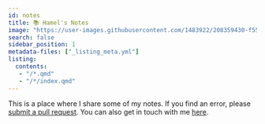 ```yaml
---
id: notes
title: 📚 Hamel's Notes
image: "https://user-images.githubusercontent.com/1483922/208359430-f55d7503-3a98-4875-a35c-16314c9439d0.png"
search: false
sidebar_position: 1
metadata-files: ["_listing_meta.yml"]
listing:
  contents: 
   - "/*.qmd"
   - "/*/index.qmd"
---
```


This is a place where I share some of my notes. If you find an error, please [submit a pull request](https://github.com/hamelsmu/hamel/tree/master/notes). You can also get in touch with me [here](../index.qmd).
